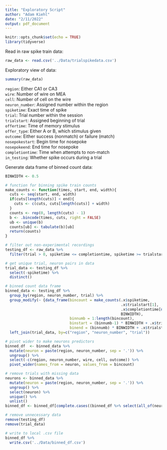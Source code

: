 ```yaml
---
title: "Exploratory Script"
author: "Adam Kiehl"
date: "2/11/2022"
output: pdf_document
---
```


```r
knitr::opts_chunk$set(echo = TRUE)
library(tidyverse)
```

Read in raw spike train data:
```r
raw_data <- read.csv('../Data/trialspikedata.csv')
```

Exploratory view of data:
```r
summary(raw_data)
```

`region`: Either CA1 or CA3  
`wire`: Number of wire on MEA  
`cell`: Number of cell on the wire  
`neuron_number`: Assigned number within the region  
`spiketime`: Exact time of spike  
`trial`: Trial number within the session  
`trialstart`: Assigned beginning of trial  
`offertime`: Time of memory stimulus  
`offer_type`: Either A or B, which stimulus given  
`outcome`: Either success (nonmatch) or failure (match)  
`nosepokestart`: Begin time for nosepoke  
`nosepokeend`: End time for nosepoke  
`completiontime`: Time when attempts to non-match  
`in_testing`: Whether spike occurs during a trial  
  
Generate data frame of binned count data:
```r
BINWIDTH <- 0.5

# function for binning spike train counts
make_counts <- function(times, start, end, width){
  cuts <- seq(start, end, width)
  if(cuts[length(cuts)] < end){
    cuts <- c(cuts, cuts[length(cuts)] + width)
  }  
  counts <- rep(0, length(cuts) - 1)
  b <- .bincode(times, cuts, right = FALSE)
  ub <- unique(b)
  counts[ub] <- tabulate(b)[ub]
  return(counts)
}

# filter out non-experimental recordings
testing_df <- raw_data %>% 
  filter(trial > 0, spiketime <= completiontime, spiketime >= trialstart)

# get unique trial, neuron pairs in data
trial_data <- testing_df %>%
  select(-spiketime) %>% 
  distinct()

# binned count data frame
binned_data <- testing_df %>% 
  group_by(region, neuron_number, trial) %>% 
  group_modify(~ {data_frame(bincount = make_counts(.x$spiketime, 
                                                    .x$trialstart[1], 
                                                    .x$completiontime[nrow(.x)], 
                                                    BINWIDTH),
                             binnumb = 1:length(bincount), 
                             binstart = (binnumb-1) * BINWIDTH + .x$trialstart[1],
                             binend = (binnumb) * BINWIDTH + .x$trialstart[1])}) %>%
  left_join(trial_data, by=c("region", "neuron_number", "trial"))

# pivot wider to make neurons predictors
binned_df  <- binned_data %>%
  mutate(neuron = paste(region, neuron_number, sep = '.')) %>%
  ungroup() %>%
  select(-c(region, neuron_number, wire, cell, outcome)) %>%
  pivot_wider(names_from = neuron, values_from = bincount)

# remove trials with missing data
neurons <- binned_data %>%
  mutate(neuron = paste(region, neuron_number, sep = '.')) %>%
  ungroup() %>%
  select(neuron) %>%
  unique() %>%
  unlist()
binned_df <- binned_df[complete.cases((binned_df %>% select(all_of(neurons)))), ]

# remove unnecessary data
remove(testing_df)
remove(trial_data)

# write to local .csv file
binned_df %>%
  write.csv('../Data/binned_df.csv')
```
